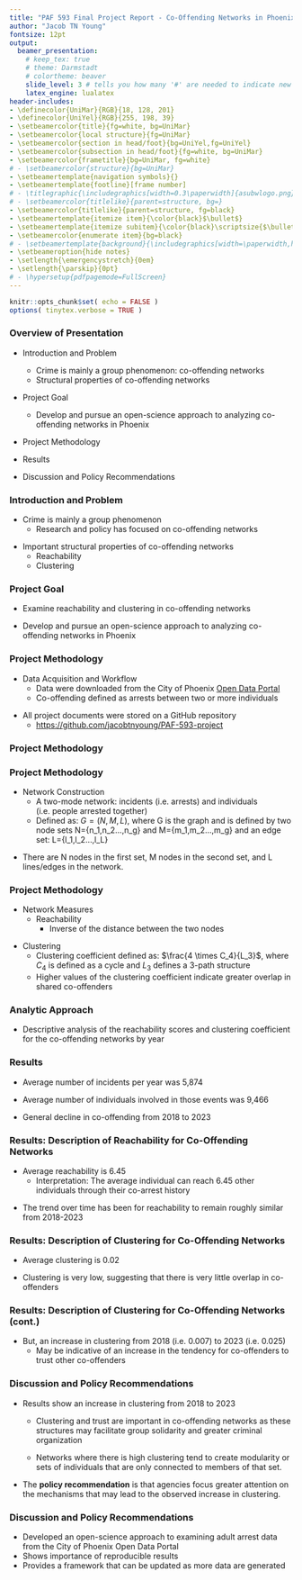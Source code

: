 ```yaml
---
title: "PAF 593 Final Project Report - Co-Offending Networks in Phoenix (2018-2023)"
author: "Jacob TN Young"
fontsize: 12pt
output: 
  beamer_presentation:
    # keep_tex: true
    # theme: Darmstadt
    # colortheme: beaver
    slide_level: 3 # tells you how many '#' are needed to indicate new slide
    latex_engine: lualatex 
header-includes:
- \definecolor{UniMar}{RGB}{18, 128, 201}
- \definecolor{UniYel}{RGB}{255, 198, 39}
- \setbeamercolor{title}{fg=white, bg=UniMar}
- \setbeamercolor{local structure}{fg=UniMar}
- \setbeamercolor{section in head/foot}{bg=UniYel,fg=UniYel}
- \setbeamercolor{subsection in head/foot}{fg=white, bg=UniMar}
- \setbeamercolor{frametitle}{bg=UniMar, fg=white}
# - \setbeamercolor{structure}{bg=UniMar}
- \setbeamertemplate{navigation symbols}{}
- \setbeamertemplate{footline}[frame number]
# - \titlegraphic{\includegraphics[width=0.3\paperwidth]{asubwlogo.png}}
# - \setbeamercolor{titlelike}{parent=structure, bg=}
- \setbeamercolor{titlelike}{parent=structure, fg=black}
- \setbeamertemplate{itemize item}{\color{black}$\bullet$}
- \setbeamertemplate{itemize subitem}{\color{black}\scriptsize{$\bullet$}}
- \setbeamercolor{enumerate item}{bg=black}
# - \setbeamertemplate{background}{\includegraphics[width=\paperwidth,height=\paperheight]{background.png}
- \setbeameroption{hide notes}
- \setlength{\emergencystretch}{0em}
- \setlength{\parskip}{0pt}
# - \hypersetup{pdfpagemode=FullScreen}
---
```


```r
knitr::opts_chunk$set( echo = FALSE )
options( tinytex.verbose = TRUE )
```


### Overview of Presentation
* Introduction and Problem
  * Crime is mainly a group phenomenon: co-offending networks
  * Structural properties of co-offending networks

* Project Goal
  * Develop and pursue an open-science approach to analyzing co-offending networks in Phoenix

* Project Methodology

* Results

* Discussion and Policy Recommendations


### Introduction and Problem
* Crime is mainly a group phenomenon
  * Research and policy has focused on co-offending networks

\vspace{2mm}

* Important structural properties of co-offending networks
  * Reachability
  * Clustering
  
  
### Project Goal
* Examine reachability and clustering in co-offending networks

\vspace{2mm}

* Develop and pursue an open-science approach to analyzing co-offending networks in Phoenix


### Project Methodology
* Data Acquisition and Workflow
  * Data were downloaded from the City of Phoenix [Open Data Portal](https://www.phoenixopendata.com/dataset/arrests)
  * Co-offending defined as arrests between two or more individuals 

\vspace{2mm}

* All project documents were stored on a GitHub repository
  * [https://github.com/jacobtnyoung/PAF-593-project](https://github.com/jacobtnyoung/PAF-593-project)


### Project Methodology

\begin{figure}
\centering
\includegraphics[width = 10cm]{/Users/jyoung20/Dropbox (ASU)/GitHub_repos/PAF-593-project/PAF-523-images/repo-image.png}
    \caption{Screen shot of the repository}
\end{figure}


### Project Methodology
* Network Construction
  * A two-mode network: incidents (i.e. arrests) and individuals (i.e. people arrested together)  \vspace{2mm}
  * Defined as: $G=(N,M,L)$, where G is the graph and is defined by two node sets N={n_1,n_2…,n_g} and M={m_1,m_2…,m_g} and an edge set: L={l_1,l_2…,l_L}

\vspace{2mm}

  * There are N nodes in the first set, M nodes in the second set, and L lines/edges in the network.


### Project Methodology
* Network Measures
  * Reachability
    * Inverse of the distance between the two nodes

\vspace{2mm}

  * Clustering
    * Clustering coefficient defined as: $\frac{4 \times C_4}{L_3}$, where $C_4$ is defined as a cycle and $L_3$ defines a 3-path structure
    * Higher values of the clustering coefficient indicate greater overlap in shared co-offenders


### Analytic Approach
* Descriptive analysis of the reachability scores and clustering coefficient for the co-offending networks by year


### Results

\begin{figure}
\centering
\includegraphics[width = 5cm]{/Users/jyoung20/Dropbox (ASU)/GitHub_repos/PAF-593-project/PAF-523-images/table-1-image.png}
    \caption{Descriptive Information for Co-Offending Networks}
\end{figure}

* Average number of incidents per year was 5,874 

\vspace{2mm}

* Average number of individuals involved in those events was 9,466

\vspace{2mm}

* General decline in co-offending from 2018 to 2023


### Results: Description of Reachability for Co-Offending Networks

\begin{figure}
\centering
\includegraphics[width = 5cm]{/Users/jyoung20/Dropbox (ASU)/GitHub_repos/PAF-593-project/PAF-523-images/table-2-image.png}
    \caption{Description of Reachability for Co-Offending Networks}
\end{figure}

\vspace{2mm}

* Average reachability is 6.45 
  * Interpretation: The average individual can reach 6.45 other individuals through their co-arrest history

\vspace{2mm}

* The trend over time has been for reachability to remain roughly similar from 2018-2023


### Results: Description of Clustering for Co-Offending Networks

\begin{figure}
\centering
\includegraphics[width = 2cm]{/Users/jyoung20/Dropbox (ASU)/GitHub_repos/PAF-593-project/PAF-523-images/table-3-image.png}
    \caption{Description of Clustering for Co-Offending Networks}
\end{figure}

\vspace{2mm}

* Average clustering is 0.02

\vspace{2mm}

* Clustering is very low, suggesting that there is very little overlap in co-offenders 


### Results: Description of Clustering for Co-Offending Networks (cont.)

* But, an increase in clustering from 2018 (i.e. 0.007) to 2023 (i.e. 0.025)
  * May be indicative of an increase in the tendency for co-offenders to trust other co-offenders


### Discussion and Policy Recommendations
* Results show an increase in clustering from 2018 to 2023

  * Clustering and trust are important in co-offending networks as these structures may facilitate group solidarity and greater criminal organization
  
  * Networks where there is high clustering tend to create modularity or sets of individuals that are only connected to members of that set. 

\vspace{2mm}
  
* The **policy recommendation** is that agencies focus greater attention on the mechanisms that may lead to the observed increase in clustering.


### Discussion and Policy Recommendations
* Developed an open-science approach to examining adult arrest data from the City of Phoenix Open Data Portal
 * Shows importance of reproducible results
 * Provides a framework that can be updated as more data are generated